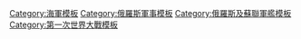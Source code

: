 <noinclude>
{{noteTA
|1=zh-hans:波将金; zh-tw:波坦金; zh-hk:普譚金;
|2=zh-hans:圣乔治; zh-tw:聖喬治; zh-hk:聖佐治; 
}}
</noinclude>{{military navigation
| style = wide
| name = WWIRussianShips
| title = 一戰俄羅斯海軍艦船
| bodyclass = hlist
| image = [[File:Naval ensign of Russia.svg|100px]]

| group1 = [[水上飛機母艦]]
| list1 =
* {{link-en|鑽石號無防護巡洋艦|Russian cruiser Almaz|鑽石}}{{I sup|S}}{{I sup|V}}
* {{link-ru|鷹女號水上飛機母艦|Орлица (гидроавиатранспорт)|鷹女}}{{I sup|S}}{{I sup|V}}
* {{link-ru|皇帝亞歷山大一世號水上飛機母艦|Император Александр I (гидроавиатранспорт)|皇帝亞歷山大一世}}{{I sup|S}}{{I sup|V}}
* {{link-ru|皇帝尼古拉一世號水上飛機母艦|Император Николай I (гидроавиатранспорт)|皇帝尼古拉一世}}{{I sup|S}}{{I sup|V}}
* [[羅馬尼亞號水上飛機母艦|羅馬尼亞]]{{I sup|S}}{{I sup|V}}
* [[達契亞號水上飛機母艦|達契亞]]{{I sup|S}}{{I sup|V}}
* [[卡爾號水上飛機母艦|卡爾]]{{I sup|S}}{{I sup|V}}
* {{link-ru|圖拉真號水上飛機母艦|Император Траян (крейсер)|圖拉真}}{{I sup|S}}{{I sup|V}}
* {{link-ru|瑪麗亞皇后號水上飛機母艦|Принчипесса Мария (гидроавиатранспорт)|瑪麗亞皇后}}{{I sup|S}}{{I sup|V}}
* {{link-ru|塔季揚娜號水上飛機母艦|Припять (штабной корабль)|塔季揚娜}}{{I sup|S}}{{I sup|V}}
* {{link-ru|公社號水上飛機母艦|Коммуна (гидроавиатранспорт)|公社}}{{I sup|S}}{{I sup|V}}

| group2 = <div style="text-align: center;">[[无畏舰]]</div>
| list2 =
* [[甘古特级战列舰|甘古特]]
* [[瑪麗亞皇后級戰列艦|瑪麗亞皇后]]
* [[皇帝尼古拉一世號戰艦 (1916年)|皇帝尼古拉一世]]{{I sup|S}}{{I sup|X}}

| group3 = <div style="text-align: center;">[[前無畏艦]]</div>
| list3 = 
* {{link-en|葉卡捷琳娜二世級戰列艦|Ekaterina II-class battleship|葉卡捷琳娜二世}}
* [[皇帝亚历山大二世级战列舰|皇帝亞歷山大二世]]
* [[彼得罗巴甫洛夫斯克级战列舰|彼得羅巴甫洛夫斯克]]
* {{link-en|三聖徒號戰列艦|Russian battleship Tri Sviatitelia|三聖徒}}{{I sup|S}}
* {{link-en|羅斯季斯拉夫號戰列艦|Russian battleship Rostislav|羅斯季斯拉夫}}{{I sup|S}}
* [[佩列斯韋特級戰列艦|佩列斯韋特]]
* [[皇太子號戰列艦|皇太子]]{{I sup|S}}
* [[博羅季諾級戰列艦|博羅季諾]]
* [[波将金号战列舰|普譚金]]{{I sup|S}}
* [[葉夫斯塔菲級戰艦|葉夫斯塔菲]]
* [[首召者安德列級戰艦|首召者安德列]]

| group4 = <div style="text-align: center;">[[战列巡洋舰|戰鬥巡洋艦]]</div>
| list4 =
* {{link-en|博羅季諾級戰列巡洋艦|Borodino-class battlecruiser|博羅季諾}}{{I sup|X}}

| group5 = <div style="text-align: center;">[[輕巡洋艦]]</div>
| list5 =
* [[皮劳级小巡洋舰|穆拉維約夫·阿穆爾斯基]]{{I sup|G}}
* {{link-en|斯韋特蘭娜級輕巡洋艦|Svetlana-class cruiser|斯韋特蘭娜}}{{I sup|C}}
* {{link-en|納希莫夫海軍上將級輕巡洋艦|Admiral Nakhimov-class cruiser|納希莫夫海軍上將}}{{I sup|C}}

| group6 = <div style="text-align: center;">[[裝甲巡洋艦]]</div>
| list6 =
* {{link-en|俄羅斯號裝甲巡洋艦|Russian cruiser Rossia|俄羅斯}}{{I sup|S}}
* {{link-en|格羅莫鮑伊號裝甲巡洋艦|Russian cruiser Gromoboi|格羅莫鮑伊}}{{I sup|S}}
* {{link-en|巴揚級裝甲巡洋艦|Bayan-class cruiser|巴揚}}
* {{link-en|留里克號裝甲巡洋艦 (1906年)|Russian cruiser Rurik (1906)|留里克}}{{I sup|S}}

| group7 = <div style="text-align: center;">[[防護巡洋艦]]</div>
| list7 =
* [[帕拉达级防护巡洋舰|帕拉達]]
* [[瓦良格號巡洋艦|瓦良格]]{{I sup|S}}{{I sup|J}}
* {{link-en|阿斯科爾德號防護巡洋艦|Russian cruiser Askold|阿斯科爾德}}{{I sup|S}}
* {{link-en|博加特里級防護巡洋艦|Bogatyr-class cruiser|博加特里}}
* {{link-en|伊祖姆魯德級防護巡洋艦|Izumrud-class cruiser|伊祖姆魯德}}
* {{link-en|邁吉德號防護巡洋艦|Ottoman cruiser Mecidiye|普魯特河}}{{I sup|S}}{{I sup|O}}

| group8 = <div style="text-align: center;">[[通報艦]]</div>
| list8 =
* {{link-ru|卡扎爾斯基號魚雷巡洋艦|Казарский (минный крейсер)|卡扎爾斯基}}
* {{link-ru|阿布雷克號魚雷巡洋艦|Абрек (минный крейсер)|阿布雷克}}{{I sup|S}}

| group9 = <div style="text-align: center;">[[驱逐舰]]</div>
| list9 =
* {{link-ru|隼級驅逐艦|Миноносцы типа «Сокол»|隼}}
* {{link-ru|鯨魚級驅逐艦|Миноносцы типа «Кит»|鯨魚}}
* {{link-de|鱒魚級驅逐艦|Forel-Klasse|鱒魚}}
* {{link-ru|狂暴級驅逐艦|Миноносцы типа «Буйный»|狂暴}}
* {{link-ru|格羅茲尼級驅逐艦|Миноносцы типа «Грозный»|格羅茲尼}}
* {{link-ru|普辛中尉級驅逐艦|Эскадренные миноносцы типа «Лейтенант Пущин»|普辛中尉}}
* {{link-ru|布拉科夫中尉級驅逐艦|Эскадренные миноносцы типа «Лейтенант Бураков»|布拉科夫中尉}}
* {{link-ru|堅毅級驅逐艦|Эскадренные миноносцы типа «Твёрдый»|堅毅}}
* {{link-ru|機械工程師茲韋列夫級驅逐艦|Эскадренные миноносцы типа «Инженер-механик Зверев»|機械工程師茲韋列夫}}
* {{link-ru|活潑級驅逐艦|Эскадренные миноносцы типа «Деятельный»|活潑}}
* {{link-ru|芬恩級驅逐艦|Эскадренные миноносцы типа «Финн»|芬恩}}
* {{link-ru|騎士級驅逐艦|Эскадренные миноносцы типа «Всадник»|騎士}}
* {{link-de|獵人級驅逐艦|Ochotnik-Klasse|獵人}}
* {{link-pl|烏克蘭級驅逐艦|Niszczyciele typu Ukraina|烏克蘭}}
* {{link-de|舍斯塔科夫中尉級驅逐艦|Leitenant-Schestakow-Klasse|舍斯塔科夫中尉}}
* {{link-ru|諾維克級驅逐艦|Эскадренные миноносцы типа «Новик»|諾維克}}{{I sup|M}}

| group10 = <div style="text-align: center;">{{link-en|內河重炮艦|River monitor|內河重炮艦}}</div>
| list10 =
* {{link-ru|暴風級內河重炮艦|Мониторы типа «Шквал»|暴風}}

| group11 = <div style="text-align: center;">[[巡邏艦|炮艇]]</div>
| list11 =
* [[格羅扎西級炮艇|格羅扎西]]
* {{link-en|紅旗號炮艇|Soviet gunboat Krasnoye Znamya|勇敢}}{{I sup|S}}
* [[吉利亞克人級炮艇|吉利亞克人]]
* [[卡爾斯級炮艇|卡爾斯]]

| group12 = <div style="text-align: center;">[[潛艇]]</div>
| list12 =
* {{link-en|海豚號潛艇|Russian submarine Delfin|海豚}}{{I sup|S}}
* {{link-en|鯰魚級潛艇|Som-class submarine|鯰魚}}
* {{link-en|虎鯨級潛艇|Kasatka-class submarine|虎鯨}}
* [[鯉魚級潛艇|鯉魚]]
* {{link-en|七鰓鰻號潛艇|Russian submarine Minoga|七鰓鰻}}{{I sup|S}}
* {{link-en|凱門鱷級潛艇|Kaiman-class submarine|凱門鱷}}
* {{link-en|鯊魚號潛艇 (1908年)|Russian submarine Akula (1908)|鯊魚}}{{I sup|S}}
* {{link-en|海象級潛艇 (俄羅斯海軍)|Morzh-class submarine|海象}}
* [[螃蟹號潛艇 (1912年)|螃蟹]]{{I sup|S}}
* {{link-en|一角鯨級潛艇|Russian Narval-class submarine|一角鯨}}
* {{link-en|雪豹級潛艇 (1915年)|Bars-class submarine (1915)|雪豹}}
* {{link-en|美國霍蘭級潛艇|American Holland-class submarine|A (AG)}}{{I sup|C}}
* {{link-ru|聖佐治號潛艇|Святой Георгий (подводная лодка)|聖佐治}}{{I sup|S}}
* [[B-1級潛艇|B-1]]{{I sup|X}}
* [[V-1級潛艇|V-1]]{{I sup|X}}
* [[G-1級潛艇|G-1]]{{I sup|X}}
* [[Z-1級潛艇|Z-1]]{{I sup|X}}

| below =
; S: 僅建一艘
; C: 戰後完成
; G: 被德國扣押
; J: 從日本買回
; M: 此艦級由多個艦級組成
; O: 俘獲
; V: 改裝
; X: 計劃取消

}}<noinclude>
{{collapsible option}}
[[Category:海軍模板]]
[[Category:俄羅斯軍事模板]]
[[Category:俄羅斯及蘇聯軍艦模板]]
[[Category:第一次世界大戰模板]]
</noinclude>